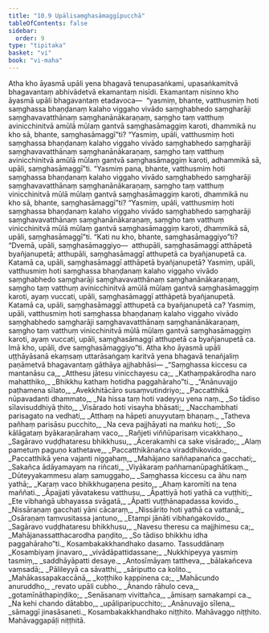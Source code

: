 ```yaml
---
title: "10.9 Upālisaṃghasāmaggīpucchā"
tableOfContents: false
sidebar:
  order: 9
type: "tipitaka"
basket: "vi"
book: "vi-maha"
---
```



<DynamicBreadcrumb />

<Division number="476" book="vi-maha" bookNo="3" page="508">

<Paragraph number="2021" book="vi-maha">
Atha kho āyasmā upāli yena bhagavā tenupasaṅkami, upasaṅkamitvā bhagavantaṃ abhivādetvā ekamantaṃ nisīdi. Ekamantaṃ nisinno kho āyasmā upāli bhagavantaṃ etadavoca—  “yasmiṃ, bhante, vatthusmiṃ hoti saṃghassa bhaṇḍanaṃ kalaho viggaho vivādo saṃghabhedo saṃgharāji saṃghavavatthānaṃ saṃghanānākaraṇaṃ, saṃgho taṃ vatthuṃ avinicchinitvā amūlā mūlaṃ gantvā saṃghasāmaggiṃ karoti, dhammikā nu kho sā, bhante, saṃghasāmaggī”ti? “Yasmiṃ, upāli, vatthusmiṃ hoti saṃghassa bhaṇḍanaṃ kalaho viggaho vivādo saṃghabhedo saṃgharāji saṃghavavatthānaṃ saṃghanānākaraṇaṃ, saṃgho taṃ vatthuṃ avinicchinitvā amūlā mūlaṃ gantvā saṃghasāmaggiṃ karoti, adhammikā sā, upāli, saṃghasāmaggī”ti.
</Paragraph>

<Paragraph number="2022" book="vi-maha">
“Yasmiṃ pana, bhante, vatthusmiṃ hoti saṃghassa bhaṇḍanaṃ kalaho viggaho vivādo saṃghabhedo saṃgharāji saṃghavavatthānaṃ saṃghanānākaraṇaṃ, saṃgho taṃ vatthuṃ vinicchinitvā mūlā mūlaṃ gantvā saṃghasāmaggiṃ karoti, dhammikā nu kho sā, bhante, saṃghasāmaggī”ti? “Yasmiṃ, upāli, vatthusmiṃ hoti saṃghassa bhaṇḍanaṃ kalaho viggaho vivādo saṃghabhedo saṃgharāji saṃghavavatthānaṃ saṃghanānākaraṇaṃ, saṃgho taṃ vatthuṃ vinicchinitvā mūlā mūlaṃ gantvā saṃghasāmaggiṃ karoti, dhammikā sā, upāli, saṃghasāmaggī”ti.
</Paragraph>

<Paragraph number="2023" book="vi-maha">
“Kati nu kho, bhante, saṃghasāmaggiyo”ti? “Dvemā, upāli, saṃghasāmaggiyo—  atthupāli, saṃghasāmaggī atthāpetā byañjanupetā; atthupāli, saṃghasāmaggī atthupetā ca byañjanupetā ca. Katamā ca, upāli, saṃghasāmaggī atthāpetā byañjanupetā? Yasmiṃ, upāli, vatthusmiṃ hoti saṃghassa bhaṇḍanaṃ kalaho viggaho vivādo saṃghabhedo saṃgharāji saṃghavavatthānaṃ saṃghanānākaraṇaṃ, saṃgho taṃ vatthuṃ avinicchinitvā amūlā mūlaṃ gantvā saṃghasāmaggiṃ karoti, ayaṃ vuccati, upāli, saṃghasāmaggī atthāpetā byañjanupetā. Katamā ca, upāli, saṃghasāmaggī atthupetā ca byañjanupetā ca? Yasmiṃ, upāli, vatthusmiṃ hoti saṃghassa bhaṇḍanaṃ kalaho viggaho vivādo saṃghabhedo saṃgharāji saṃghavavatthānaṃ saṃghanānākaraṇaṃ, saṃgho taṃ vatthuṃ vinicchinitvā mūlā mūlaṃ gantvā saṃghasāmaggiṃ karoti, ayaṃ vuccati, upāli, saṃghasāmaggī atthupetā ca byañjanupetā ca. Imā kho, upāli, dve saṃghasāmaggiyo”ti.
</Paragraph>

</Division>
<Division number="477" book="vi-maha" bookNo="3" page="509">

<Paragraph number="2024" book="vi-maha">
Atha kho āyasmā upāli uṭṭhāyāsanā ekaṃsaṃ uttarāsaṅgaṃ karitvā yena bhagavā tenañjaliṃ paṇāmetvā bhagavantaṃ gāthāya ajjhabhāsi—
</Paragraph>

<Paragraph number="2025" type="verses" book="vi-maha">
_“Saṃghassa kiccesu ca mantanāsu ca,_  
_Atthesu jātesu vinicchayesu ca;_  
_Kathaṃpakārodha naro mahatthiko,_  
_Bhikkhu kathaṃ hotidha paggahāraho”ti._  

</Paragraph>

<Paragraph number="2026" type="verses" book="vi-maha">
_“Anānuvajjo paṭhamena sīlato,_  
_Avekkhitācāro susaṃvutindriyo;_  
_Paccatthikā nūpavadanti dhammato,_  
_Na hissa taṃ hoti vadeyyu yena naṃ._  

</Paragraph>

<Paragraph number="2027" type="verses" book="vi-maha">
_So tādiso sīlavisuddhiyā ṭhito,_  
_Visārado hoti visayha bhāsati;_  
_Nacchambhati parisagato na vedhati,_  
_Atthaṃ na hāpeti anuyyutaṃ bhaṇaṃ._  

</Paragraph>

<Paragraph number="2028" type="verses" book="vi-maha">
_Tatheva pañhaṃ parisāsu pucchito,_  
_Na ceva pajjhāyati na maṅku hoti;_  
_So kālāgataṃ byākaraṇārahaṃ vaco,_  
_Rañjeti viññūparisaṃ vicakkhaṇo._  

</Paragraph>

<Paragraph number="2029" type="verses" book="vi-maha">
_Sagāravo vuḍḍhataresu bhikkhusu,_  
_Ācerakamhi ca sake visārado;_  
_Alaṃ pametuṃ paguṇo kathetave,_  
_Paccatthikānañca viraddhikovido._  

</Paragraph>

<Paragraph number="2030" type="verses" book="vi-maha">
_Paccatthikā yena vajanti niggahaṃ,_  
_Mahājano saññapanañca gacchati;_  
_Sakañca ādāyamayaṃ na riñcati,_  
_Viyākaraṃ pañhamanūpaghātikaṃ._  

</Paragraph>

<Paragraph number="2031" type="verses" book="vi-maha">
_Dūteyyakammesu alaṃ samuggaho,_  
_Saṃghassa kiccesu ca āhu naṃ yathā;_  
_Karaṃ vaco bhikkhugaṇena pesito,_  
_Ahaṃ karomīti na tena maññati._  

</Paragraph>

<Paragraph number="2032" type="verses" book="vi-maha">
_Āpajjati yāvatakesu vatthusu,_  
_Āpattiyā hoti yathā ca vuṭṭhiti;_  
_Ete vibhaṅgā ubhayassa svāgatā,_  
_Āpatti vuṭṭhānapadassa kovido._  

</Paragraph>

<Paragraph number="2033" type="verses" book="vi-maha">
_Nissāraṇaṃ gacchati yāni cācaraṃ,_  
_Nissārito hoti yathā ca vattanā;_  
_Osāraṇaṃ taṃvusitassa jantuno,_  
_Etampi jānāti vibhaṅgakovido._  

</Paragraph>

<Paragraph number="2034" type="verses" book="vi-maha">
_Sagāravo vuḍḍhataresu bhikkhusu,_  
_Navesu theresu ca majjhimesu ca;_  
_Mahājanassatthacarodha paṇḍito,_  
_So tādiso bhikkhu idha paggahāraho”ti._  


</Paragraph>
</Division>

<Paragraph number="2035" type="center" book="vi-maha">
Kosambakakkhandhako dasamo.



</Paragraph>

<Paragraph number="2036" type="center" book="vi-maha">
Tassuddānaṃ


</Paragraph>

<Paragraph number="2037" type="verses" book="vi-maha">
_Kosambiyaṃ jinavaro,_  
_vivādāpattidassane;_  
_Nukkhipeyya yasmiṃ tasmiṃ,_  
_saddhāyāpatti desaye._  

</Paragraph>

<Paragraph number="2038" type="verses" book="vi-maha">
_Antosīmāyaṃ tattheva,_  
_bālakañceva vaṃsadā;_  
_Pālileyyā ca sāvatthi,_  
_sāriputto ca kolito._  

</Paragraph>

<Paragraph number="2039" type="verses" book="vi-maha">
_Mahākassapakaccānā,_  
_koṭṭhiko kappinena ca;_  
_Mahācundo anuruddho,_  
_revato upāli cubho._  

</Paragraph>

<Paragraph number="2040" type="verses" book="vi-maha">
_Ānando rāhulo ceva,_  
_gotamīnāthapiṇḍiko;_  
_Senāsanaṃ vivittañca,_  
_āmisaṃ samakampi ca._  

</Paragraph>

<Paragraph number="2041" type="verses" book="vi-maha">
_Na kehi chando dātabbo,_  
_upāliparipucchito;_  
_Anānuvajjo sīlena,_  
_sāmaggī jinasāsaneti._  


</Paragraph>

<Paragraph number="2042" type="center" book="vi-maha">
Kosambakakkhandhako niṭṭhito.



</Paragraph>

<Paragraph number="2043" type="center" book="vi-maha">
Mahāvaggo niṭṭhito.



</Paragraph>

<Paragraph number="2044" type="center" book="vi-maha">
Mahāvaggapāḷi niṭṭhitā.
</Paragraph>